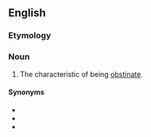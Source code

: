 ==English==

===Etymology===
{{suffix|lang=en|obstinant|ance}}

===Noun===
{{en-noun|-|s}}

# The characteristic of being [[obstinate]].

====Synonyms====
* {{l|en|obstinacy}}
* {{l|en|obstinateness}}
* {{l|en|stubbornness}}